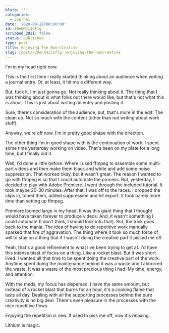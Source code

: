 ```yaml
---
blurb: ''
categories:
  - Journal
date: '2020-09-28T00:00:00'
id: 20eNH4iIOFlg
scrubbed_2021: false
status: published
type: post
title: Enjoying The Non-Creative
slug: /posts/20enh4iioflg--enjoying-the-noncreative
---
```


I'm in my head right now.

This is the first time I really started thinking about an audience when writing a journal entry.  Or, at least, it hit me a different way. 

But, fuck it, I'm just gonna go. Not really thinking about it. The thing that I was thinking about is what folks out there would like, but that's not what this is about. This is just about writing an entry and posting it. 

Sure, there's consideration of the audience, but, that's more in the edit. The clean up. Not so much with the content (other than not writing about work stuff). 

Anyway, we're off now. I'm in pretty good shape with the direction. 

The other thing I'm in good shape with is the continuation of work. I spent some time yesterday working on video. That's been on my plate for a long time, but I finally did it. 

Well, I'd done a little before. Where I used ffmpeg to assemble some multi-part videos and then make them black and white and add some noise suppression. That worked okay, but it wasn't great. The reason I wanted to go with ffmpeg is so that I could automate the process. But, yesterday, I decided to play with Adobe Premiere. I went through the included tutorial. It took maybe 20-30 minutes. After that, I was off to the races. I dropped the clips in, toned them, added suppression and hit export. It took barely more time than setting up ffmpeg. 

Premiere loomed large in my head. It was this giant thing that I thought would have taken forever to produce videos. And, it wasn't something I could automate (I don't think, I should look into that). But, the trick goes back to the mania. The idea of having to do repetitive work manually sparked that fire of aggravation. The thing where it took so much force of will to stay on a thing that if I wasn't doing the creative part it pissed me off. 

Yeah, that's a good refinement to what I've been trying to get at. I'd have this intense blast of focus on a thing. Like a rocket blast. But it was short lived. I wanted all that time to be spent doing the creative part of the work. Anytime spent doing the maintenance behind it was a waste and I abhorred the waste. It was a waste of the most precious thing I had. My time, energy, and attention.

With the meds, my focus has dispersed. I have the same amount, but instead of a rocket blast that burns for an hour, it's a cooking flame that lasts all day. Dealing with all the supporting processes behind the pure creativity is no big deal. There's even pleasure in the processes with the nice repetitive flows. 

Enjoying the repetition is new. It used to piss me off, now it's relaxing. 

Lithium is magic.
